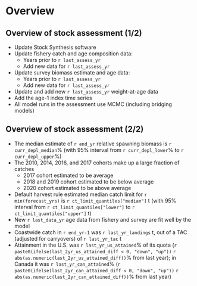 # Overview

## Overview of stock assessment (1/2)
* Update Stock Synthesis software
* Update fishery catch and age composition data:
  - Years prior to `r last_assess_yr`
  - Add new data for `r last_assess_yr`
* Update survey biomass estimate and age data:
  - Years prior to `r last_assess_yr`
  - Add new data for `r last_assess_yr`
* Update and add new `r last_assess_yr` weight-at-age data
* Add the age-1 index time series
* All model runs in the assessment use MCMC (including bridging models)

## Overview of stock assessment (2/2)

* The median estimate of `r end_yr` relative spawning biomass is
  `r curr_depl_median`% (with 95% interval from `r curr_depl_lower`%
   to `r curr_depl_upper`%)
* The 2010, 2014, 2016, and 2017 cohorts make up a large fraction of catches
  - 2017 cohort estimated to be average
  - 2018 and 2019 cohort estimated to be below average
  - 2020 cohort estimated to be above average
* Default harvest rule estimated median catch limit for `r min(forecast_yrs)`
  is `r ct_limit_quantiles["median"]` t (with 95% interval from
  `r ct_limit_quantiles["lower"]` to `r ct_limit_quantiles["upper"]` t)
* New `r last_data_yr` age data from fishery and survey are fit well by the
  model
* Coastwide catch in `r end_yr-1` was `r last_yr_landings` t, out of a TAC
  (adjusted for carryovers) of `r last_yr_tac` t
* Attainment in the U.S. was `r last_yr_us_attained`% of its quota
  (`r paste0(ifelse(last_2yr_us_attained_diff < 0, "down", "up"))`
  `r abs(as.numeric(last_2yr_us_attained_diff))`% from last year); in
  Canada it was `r last_yr_can_attained`%
  (`r paste0(ifelse(last_2yr_can_attained_diff < 0, "down", "up"))`
  `r abs(as.numeric(last_2yr_can_attained_diff))`% from last year)

